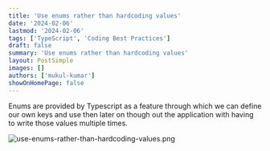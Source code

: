 ```yaml
---
title: 'Use enums rather than hardcoding values'
date: '2024-02-06'
lastmod: '2024-02-06'
tags: ['TypeScript', 'Coding Best Practices']
draft: false
summary: 'Use enums rather than hardcoding values'
layout: PostSimple
images: []
authors: ['mukul-kumar']
showOnHomePage: false
---
```


Enums are provided by Typescript as a feature through which we can define our own keys and use then later on though out the application with having to write those values multiple times.

![use-enums-rather-than-hardcoding-values.png](/static/images/blogs/coding-best-practices/typescript/use-enums-rather-than-hardcoding-values.png)
